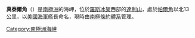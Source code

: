 {{unreferenced|time=2013-10-27T04:51:57+00:00}}
{{coord|81|7|S|160|48|E|source:GNIS|display=title}}

'''真泰爾角'''（{{lang-en|Gentile Point}}）是[[南極洲|南極洲]]的海岬，位於[[羅斯冰架|羅斯冰架]]西部的[[達利山|達利山]]，處於[[帕爾角|帕爾角]]以北13公里，以[[美國海軍|美國海軍]]艦長命名，現時由[[南極條約體系|南極條約體系]]管理。

{{DEFAULTSORT:Gentile Point}}
[[Category:南極洲海岬|Category:南極洲海岬]]


{{ShackletonCoast-geo-stub}}
